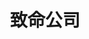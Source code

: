 ---
title: '致命公司'
coverImage: 'https://shared.akamai.steamstatic.com/store_item_assets/steam/apps/1966720/header.jpg'
publishDate: '2023-10-24'
tags: ['在线合作', '恐怖']
screenshots: [
  "https://shared.akamai.steamstatic.com/store_item_assets/steam/apps/1966720/ss_78075e9a94675823024f12fce9d69b243cca94f8.jpg",
  "https://shared.akamai.steamstatic.com/store_item_assets/steam/apps/1966720/ss_51860be59845771c01a3a4d9ab1ebf773f16fef5.jpg"
]
video: "https://video.akamai.steamstatic.com/store_trailers/256961309/movie480_vp9.webm"
comments: [
  {
    user: 'hotcharger',
    avatar: 'https://avatars.akamai.steamstatic.com/fce9f2cf7ecf55e74035896fe383a561ab8e9631_full.jpg',
    common: '这是一款与朋友一起玩的好玩有趣的游戏，但独自玩并不有趣。所以，游戏中的朋友越多，你就越开心。'
  },
  {
    user: 'KitasanBlack',
    avatar: 'https://avatars.akamai.steamstatic.com/9def3624e0ade9b4c737f8d79905d6da382a9fa7_full.jpg',
    common: '现在热度少了很多作者不反省一下吗，少整点没用的一股脑加难度更新吧，以及赶紧开创意工坊，能省不少事'
  }
]
downloads:
  - source: "Byruthub"
    sourceIcon: "https://t0.gstatic.cn/faviconV2?client=SOCIAL&type=FAVICON&fallback_opts=TYPE,SIZE,URL&url=https://byruthub.org&size=20"
    links:
      - type: "磁力链接"
        url: "https://byrutgame.org/index.php?do=download&id=131612"
  - source: "小叽资源"
    sourceIcon: "https://t0.gstatic.cn/faviconV2?client=SOCIAL&type=FAVICON&fallback_opts=TYPE,SIZE,URL&url=https://steamzg.com&size=20"
    links:
      - type: "百度网盘"
        url: "https://pan.baidu.com/s/1gqe-lFHdT6bk5ym2c5_aRw?pwd=6666"
      - type: "123云盘"
        url: "https://www.123pan.com/s/xXo9-tAq5v.html"
        password: "y5x7"
      - type: "阿里云盘"
        url: "https://www.alipan.com/s/8sxThxHaeaB"
        password: "6666"
  - source: "KOYSO"
    sourceIcon: "https://t0.gstatic.cn/faviconV2?client=SOCIAL&type=FAVICON&fallback_opts=TYPE,SIZE,URL&url=https://koyso.com&size=20"
    links:
      - type: "下载链接"
        url: "https://koyso.com/download/700"
---